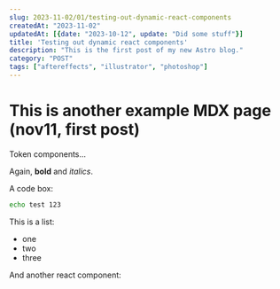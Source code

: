 ```yaml
---
slug: 2023-11-02/01/testing-out-dynamic-react-components
createdAt: "2023-11-02"
updatedAt: [{date: "2023-10-12", update: "Did some stuff"}]
title: 'Testing out dynamic react components'
description: "This is the first post of my new Astro blog."
category: "POST"
tags: ["aftereffects", "illustrator", "photoshop"]
---
```



# This is another example MDX page (nov11, first post)
 
Token components...

Again, **bold** and _italics_.

<MyComponent2 client:load />


A code box:
```bash
echo test 123
```

This is a list:
- one
- two
- three

And another react component:


<MyComponent client:load />
